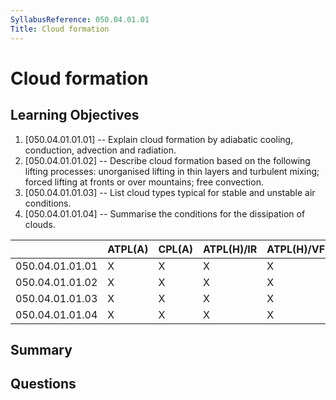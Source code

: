 ```yaml
---
SyllabusReference: 050.04.01.01
Title: Cloud formation
---
```


# Cloud formation

## Learning Objectives

1. [050.04.01.01.01] -- Explain cloud formation by adiabatic cooling,
   conduction, advection and radiation.
2. [050.04.01.01.02] -- Describe cloud formation based on the following lifting
   processes: unorganised lifting in thin layers and turbulent mixing; forced
   lifting at fronts or over mountains; free convection.
3. [050.04.01.01.03] -- List cloud types typical for stable and unstable air
   conditions.
4. [050.04.01.01.04] -- Summarise the conditions for the dissipation of clouds.

|                 | ATPL(A) | CPL(A) | ATPL(H)/IR | ATPL(H)/VFR | CPL(H) | IR  | CBIR(A) |
| --------------- | ------- | ------ | ---------- | ----------- | ------ | --- | ------- |
| 050.04.01.01.01 | X       | X      | X          | X           | X      | X   | X       |
| 050.04.01.01.02 | X       | X      | X          | X           | X      | X   | X       |
| 050.04.01.01.03 | X       | X      | X          | X           | X      | X   | X       |
| 050.04.01.01.04 | X       | X      | X          | X           | X      | X   | X       |

## Summary

## Questions
